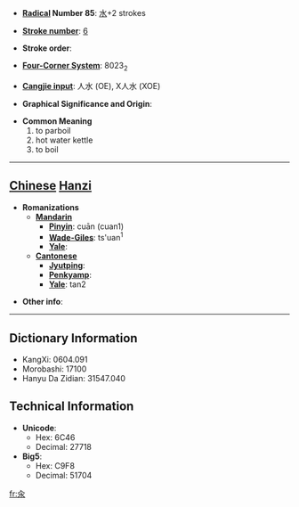 * '''[[Wiktionary:Chinese radical index| Radical]] Number 85''': [[Wiktionary:Chinese radical index 水|水]]+2 strokes

* '''[[Wiktionary:Chinese total strokes index|Stroke number]]''': [[Wiktionary:Chinese total strokes index 6|6]]

* '''Stroke order''': 

* '''[[Wiktionary:Chinese four corner index|Four-Corner System]]''': 8023<sub>2</sub>

* '''[[Wiktionary:Chinese Cangjie index|Cangjie input]]''': 人水 (OE), X人水 (XOE)

* '''Graphical Significance and Origin''': 

* '''Common Meaning'''
*#to parboil
*# hot water kettle
*# to boil


----

== [[Chinese]] [[Hanzi]] ==

* '''Romanizations'''
** '''[[Mandarin]]'''
*** '''[[Pinyin]]''': cuān (cuan1)
*** '''[[Wade-Giles]]''': ts'uan<sup>1</sup>
*** '''[[Yale]]''': 
** '''[[Cantonese]]'''
*** '''[[Jyutping]]''':
*** '''[[Penkyamp]]''': 
*** '''[[Yale]]''': tan2

* '''Other info''': 

----

== Dictionary Information ==

* KangXi: 0604.091
* Morobashi: 17100
* Hanyu Da Zidian: 31547.040

== Technical Information ==

* '''Unicode''':
** Hex: 6C46
** Decimal: 27718
* '''Big5''':
** Hex: C9F8
** Decimal: 51704

[[fr:汆]]